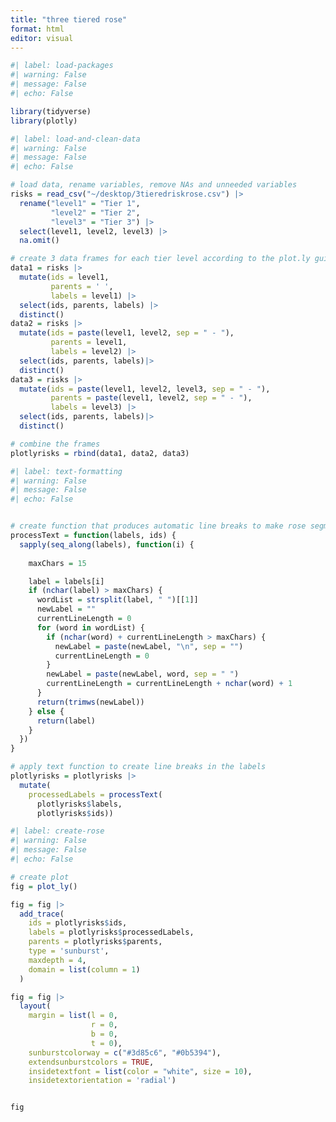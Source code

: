 ```yaml
---
title: "three tiered rose"
format: html
editor: visual
---
```


```r
#| label: load-packages
#| warning: False
#| message: False
#| echo: False

library(tidyverse)
library(plotly)
```

```r
#| label: load-and-clean-data
#| warning: False
#| message: False
#| echo: False

# load data, rename variables, remove NAs and unneeded variables 
risks = read_csv("~/desktop/3tieredriskrose.csv") |>
  rename("level1" = "Tier 1",
         "level2" = "Tier 2",
         "level3" = "Tier 3") |>
  select(level1, level2, level3) |>
  na.omit()

# create 3 data frames for each tier level according to the plot.ly guide
data1 = risks |> 
  mutate(ids = level1,
         parents = ' ',
         labels = level1) |>
  select(ids, parents, labels) |>
  distinct()
data2 = risks |> 
  mutate(ids = paste(level1, level2, sep = " - "),
         parents = level1,
         labels = level2) |>
  select(ids, parents, labels)|>
  distinct()
data3 = risks |> 
  mutate(ids = paste(level1, level2, level3, sep = " - "),
         parents = paste(level1, level2, sep = " - "),
         labels = level3) |>
  select(ids, parents, labels)|>
  distinct()

# combine the frames 
plotlyrisks = rbind(data1, data2, data3) 

```

```r
#| label: text-formatting
#| warning: False
#| message: False
#| echo: False


# create function that produces automatic line breaks to make rose segments more readable 
processText = function(labels, ids) {
  sapply(seq_along(labels), function(i) {
    
    maxChars = 15

    label = labels[i]
    if (nchar(label) > maxChars) {
      wordList = strsplit(label, " ")[[1]]
      newLabel = ""
      currentLineLength = 0
      for (word in wordList) {
        if (nchar(word) + currentLineLength > maxChars) {
          newLabel = paste(newLabel, "\n", sep = "")
          currentLineLength = 0
        }
        newLabel = paste(newLabel, word, sep = " ")
        currentLineLength = currentLineLength + nchar(word) + 1
      }
      return(trimws(newLabel))
    } else {
      return(label)
    }
  })
}

# apply text function to create line breaks in the labels 
plotlyrisks = plotlyrisks |>
  mutate(
    processedLabels = processText(
      plotlyrisks$labels,
      plotlyrisks$ids))

```

```r
#| label: create-rose
#| warning: False
#| message: False
#| echo: False

# create plot 
fig = plot_ly() 

fig = fig |>
  add_trace(
    ids = plotlyrisks$ids,
    labels = plotlyrisks$processedLabels,
    parents = plotlyrisks$parents,
    type = 'sunburst',
    maxdepth = 4,
    domain = list(column = 1)
  ) 

fig = fig |>
  layout(
    margin = list(l = 0,
                  r = 0,
                  b = 0,
                  t = 0),
    sunburstcolorway = c("#3d85c6", "#0b5394"),
    extendsunburstcolors = TRUE,
    insidetextfont = list(color = "white", size = 10),
    insidetextorientation = 'radial')


fig
```
